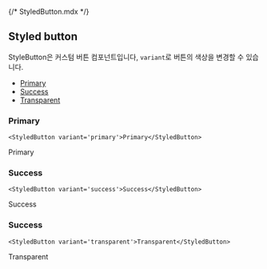 {/* StyledButton.mdx */}


## Styled button

StyleButton은 커스텀 버튼 컴포넌트입니다, `variant`로 버튼의 색상을 변경할 수 있습니다.

- [Primary](#primary)
- [Success](#success)
- [Transparent](#transparent)

### Primary

```tsx
<StyledButton variant='primary'>Primary</StyledButton>
```

<StyledButton variant='primary'>Primary</StyledButton>

### Success

```tsx
<StyledButton variant='success'>Success</StyledButton>
```

<StyledButton variant='success'>Success</StyledButton>

### Success

```tsx
<StyledButton variant='transparent'>Transparent</StyledButton>
```

<StyledButton variant='transparent'>Transparent</StyledButton>
